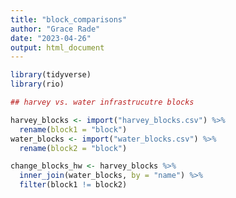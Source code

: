```yaml
---
title: "block_comparisons"
author: "Grace Rade"
date: "2023-04-26"
output: html_document
---
```

```r
library(tidyverse)
library(rio)

## harvey vs. water infrastrucutre blocks

harvey_blocks <- import("harvey_blocks.csv") %>% 
  rename(block1 = "block")
water_blocks <- import("water_blocks.csv") %>% 
  rename(block2 = "block")

change_blocks_hw <- harvey_blocks %>% 
  inner_join(water_blocks, by = "name") %>% 
  filter(block1 != block2)
```

